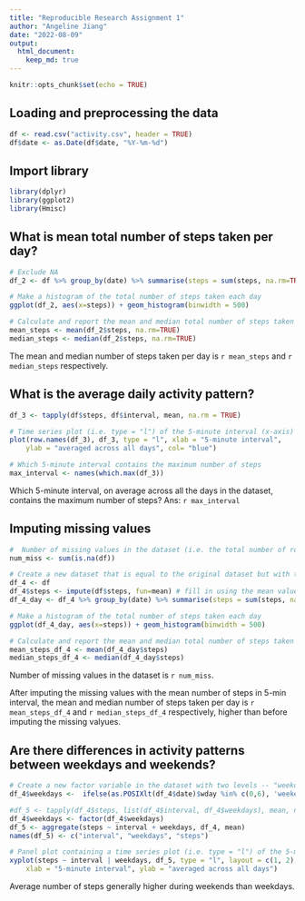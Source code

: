 ---
title: "Reproducible Research Assignment 1"
author: "Angeline Jiang"
date: "2022-08-09"
output: 
  html_document:
    keep_md: true
---

```{r setup, include=FALSE}
knitr::opts_chunk$set(echo = TRUE)
```

## Loading and preprocessing the data

```{r}
df <- read.csv("activity.csv", header = TRUE)
df$date <- as.Date(df$date, "%Y-%m-%d")
```

## Import library

```{r, results='hide', warning=FALSE, message=FALSE}
library(dplyr)
library(ggplot2)
library(Hmisc)
```

## What is mean total number of steps taken per day?

```{r}
# Exclude NA
df_2 <- df %>% group_by(date) %>% summarise(steps = sum(steps, na.rm=TRUE))

# Make a histogram of the total number of steps taken each day
ggplot(df_2, aes(x=steps)) + geom_histogram(binwidth = 500)

# Calculate and report the mean and median total number of steps taken per day
mean_steps <- mean(df_2$steps, na.rm=TRUE)
median_steps <- median(df_2$steps, na.rm=TRUE)
```

The mean and median number of steps taken per day is `r mean_steps` and `r median_steps` respectively.

## What is the average daily activity pattern?

```{r}
df_3 <- tapply(df$steps, df$interval, mean, na.rm = TRUE)

# Time series plot (i.e. type = "l") of the 5-minute interval (x-axis) and the average number of steps taken, averaged across all days (y-axis)
plot(row.names(df_3), df_3, type = "l", xlab = "5-minute interval", 
    ylab = "averaged across all days", col= "blue")

# Which 5-minute interval contains the maximum number of steps
max_interval <- names(which.max(df_3))
```

Which 5-minute interval, on average across all the days in the dataset, contains the maximum number of steps? Ans: `r max_interval`

## Imputing missing values

```{r}
#  Number of missing values in the dataset (i.e. the total number of rows with NAs)
num_miss <- sum(is.na(df))

# Create a new dataset that is equal to the original dataset but with the missing data filled in.
df_4 <- df
df_4$steps <- impute(df$steps, fun=mean) # fill in using the mean value of 5-min interval
df_4_day <- df_4 %>% group_by(date) %>% summarise(steps = sum(steps, na.rm=TRUE))

# Make a histogram of the total number of steps taken each day
ggplot(df_4_day, aes(x=steps)) + geom_histogram(binwidth = 500)

# Calculate and report the mean and median total number of steps taken per day
mean_steps_df_4 <- mean(df_4_day$steps)
median_steps_df_4 <- median(df_4_day$steps)

```

Number of missing values in the dataset is `r num_miss`.

After imputing the missing values with the mean number of steps in 5-min interval, the mean and median number of steps taken per day is `r mean_steps_df_4` and `r median_steps_df_4` respectively, higher than before imputing the missing valyues.

## Are there differences in activity patterns between weekdays and weekends?

```{r}
# Create a new factor variable in the dataset with two levels -- "weekday" and "weekend" indicating whether a given date is a weekday or weekend day.
df_4$weekdays <-  ifelse(as.POSIXlt(df_4$date)$wday %in% c(0,6), 'weekend', 'weekday')

#df_5 <- tapply(df_4$steps, list(df_4$interval, df_4$weekdays), mean, na.rm = TRUE)
df_4$weekdays <- factor(df_4$weekdays)
df_5 <- aggregate(steps ~ interval + weekdays, df_4, mean)
names(df_5) <- c("interval", "weekdays", "steps")

# Panel plot containing a time series plot (i.e. type = "l") of the 5-minute interval (x-axis) and the average number of steps taken, averaged across all weekday days or weekend days (y-axis). 
xyplot(steps ~ interval | weekdays, df_5, type = "l", layout = c(1, 2), 
    xlab = "5-minute interval", ylab = "averaged across all days")
```

Average number of steps generally higher during weekends than weekdays.

